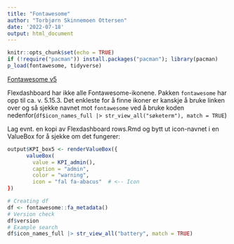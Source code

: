 ```yaml
---
title: "Fontawesome"
author: "Torbjørn Skinnemoen Ottersen"
date: '2022-07-18'
output: html_document
---
```


```r
knitr::opts_chunk$set(echo = TRUE)
if (!require("pacman")) install.packages("pacman"); library(pacman)
p_load(fontawesome, tidyverse)
```

[Fontawesome v5](https://fontawesome.com/v5/search?m=free)

Flexdashboard har ikke alle Fontawesome-ikonene. Pakken `fontawesome` har opp til ca. v. 5.15.3. Det enkleste for å finne ikoner er kanskje å bruke linken over og så sjekke navnet mot `fontawesome` ved å bruke koden nedenfor(`df$icon_names_full |> str_view_all("søketerm"), match = TRUE`)

Lag evnt. en kopi av Flexdashboard rows.Rmd og bytt ut icon-navnet i en ValueBox for å sjekke om det fungerer:

```r
output$KPI_box5 <- renderValueBox({
      valueBox(
        value = KPI_admin(),
        caption = "admin",
        color = "warning",
        icon = "fal fa-abacus"  # <-- Icon
})
```



```r
# Creating df
df <- fontawesome::fa_metadata()
# Version check
df$version
# Example search
df$icon_names_full |> str_view_all("battery", match = TRUE)
```

